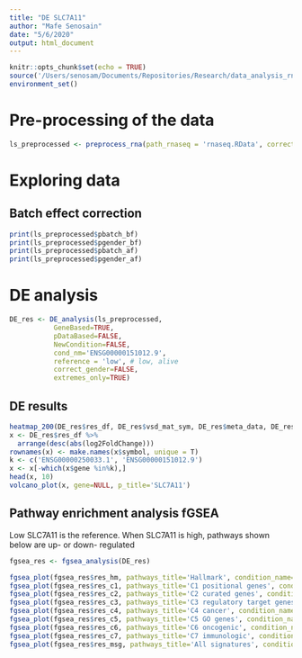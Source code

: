 ```yaml
---
title: "DE SLC7A11"
author: "Mafe Senosain"
date: "5/6/2020"
output: html_document
---
```


```r
knitr::opts_chunk$set(echo = TRUE)
source('/Users/senosam/Documents/Repositories/Research/data_analysis_rnaseq/R/30_DEGanalysis.R')
environment_set()
```

# Pre-processing of the data
```r
ls_preprocessed <- preprocess_rna(path_rnaseq = 'rnaseq.RData', correct_batch = T, correct_gender = F)
```

# Exploring data

## Batch effect correction
```r
print(ls_preprocessed$pbatch_bf)
print(ls_preprocessed$pgender_bf)
print(ls_preprocessed$pbatch_af)
print(ls_preprocessed$pgender_af)
```

# DE analysis

```r
DE_res <- DE_analysis(ls_preprocessed, 
           GeneBased=TRUE, 
           pDataBased=FALSE,
           NewCondition=FALSE,
           cond_nm='ENSG00000151012.9',
           reference = 'low', # low, alive
           correct_gender=FALSE,
           extremes_only=TRUE)


```

## DE results
```r
heatmap_200(DE_res$res_df, DE_res$vsd_mat_sym, DE_res$meta_data, DE_res$pData_rnaseq)
x <- DE_res$res_df %>%
  arrange(desc(abs(log2FoldChange)))
rownames(x) <- make.names(x$symbol, unique = T)
k <- c('ENSG00000250033.1', 'ENSG00000151012.9')
x <- x[-which(x$gene %in%k),]
head(x, 10)
volcano_plot(x, gene=NULL, p_title='SLC7A11')

```

## Pathway enrichment analysis fGSEA
Low SLC7A11 is the reference. When SLC7A11 is high, pathways shown below are up- or down- regulated
```r
fgsea_res <- fgsea_analysis(DE_res)

fgsea_plot(fgsea_res$res_hm, pathways_title='Hallmark', condition_name='SLC7A11 low vs high')
fgsea_plot(fgsea_res$res_c1, pathways_title='C1 positional genes', condition_name='SLC7A11 low vs high')
fgsea_plot(fgsea_res$res_c2, pathways_title='C2 curated genes', condition_name='SLC7A11 low vs high')
fgsea_plot(fgsea_res$res_c3, pathways_title='C3 regulatory target genes', condition_name='SLC7A11 low vs high')
fgsea_plot(fgsea_res$res_c4, pathways_title='C4 cancer', condition_name='SLC7A11 low vs high')
fgsea_plot(fgsea_res$res_c5, pathways_title='C5 GO genes', condition_name='SLC7A11 low vs high')
fgsea_plot(fgsea_res$res_c6, pathways_title='C6 oncogenic', condition_name='SLC7A11 low vs high')
fgsea_plot(fgsea_res$res_c7, pathways_title='C7 immunologic', condition_name='SLC7A11 low vs high')
fgsea_plot(fgsea_res$res_msg, pathways_title='All signatures', condition_name='SLC7A11 low vs high')
```